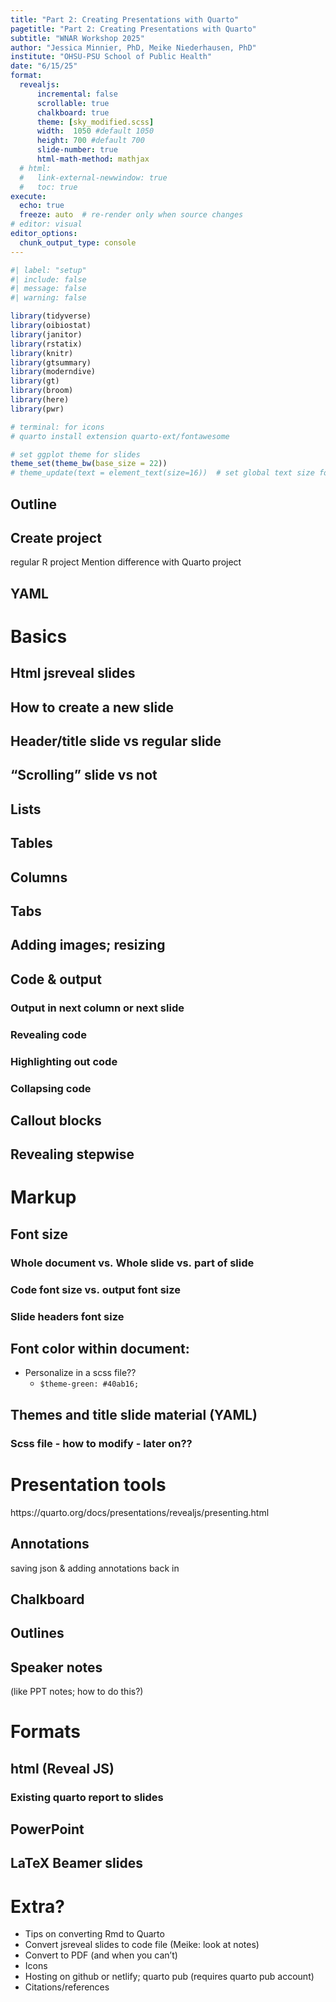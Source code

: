 ```yaml
---
title: "Part 2: Creating Presentations with Quarto"
pagetitle: "Part 2: Creating Presentations with Quarto"
subtitle: "WNAR Workshop 2025"
author: "Jessica Minnier, PhD, Meike Niederhausen, PhD"
institute: "OHSU-PSU School of Public Health"
date: "6/15/25"
format: 
  revealjs:
      incremental: false
      scrollable: true
      chalkboard: true
      theme: [sky_modified.scss]
      width:  1050 #default 1050
      height: 700 #default 700
      slide-number: true
      html-math-method: mathjax
  # html:
  #   link-external-newwindow: true
  #   toc: true
execute:
  echo: true
  freeze: auto  # re-render only when source changes
# editor: visual
editor_options: 
  chunk_output_type: console
---
```


```r
#| label: "setup" 
#| include: false
#| message: false
#| warning: false

library(tidyverse)    
library(oibiostat)
library(janitor)
library(rstatix)
library(knitr)
library(gtsummary)
library(moderndive)
library(gt)
library(broom) 
library(here) 
library(pwr) 

# terminal: for icons
# quarto install extension quarto-ext/fontawesome

# set ggplot theme for slides 
theme_set(theme_bw(base_size = 22))
# theme_update(text = element_text(size=16))  # set global text size for ggplots

```


## Outline


## Create project

regular R project
Mention difference with Quarto project


## YAML 


# Basics

## Html jsreveal slides


## How to create a new slide

## Header/title  slide vs regular slide

## “Scrolling” slide vs not

## Lists

## Tables

## Columns

## Tabs


## Adding images; resizing

## Code & output


### Output in next column or next slide

### Revealing code

### Highlighting out code

### Collapsing code

## Callout blocks

## Revealing stepwise

# Markup


## Font size

### Whole document vs. Whole slide vs. part of slide

### Code font size vs. output font size

### Slide headers font size


## Font color within document: [  ]{style="color:green"}

* Personalize in a scss file??
    * `$theme-green: #40ab16;`

## Themes and title slide material (YAML)

### Scss file - how to modify - later on??

# Presentation tools

https://quarto.org/docs/presentations/revealjs/presenting.html 

## Annotations

saving json & adding annotations back in

## Chalkboard

## Outlines

## Speaker notes 

(like PPT notes; how to do this?)

# Formats

## html (Reveal JS)

### Existing quarto report to slides

## PowerPoint

## LaTeX Beamer slides

# Extra?

* Tips on converting Rmd to Quarto
* Convert jsreveal slides to code file (Meike: look at notes)
* Convert to PDF (and when you can’t)
* Icons
* Hosting on github or netlify; quarto pub (requires quarto pub account)
* Citations/references
 
